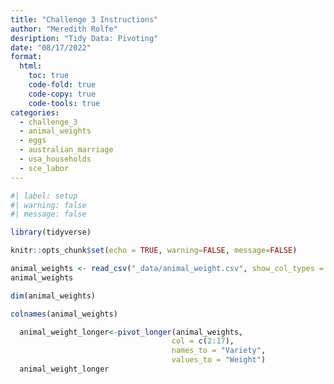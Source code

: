 ```yaml
---
title: "Challenge 3 Instructions"
author: "Meredith Rolfe"
desription: "Tidy Data: Pivoting"
date: "08/17/2022"
format:
  html:
    toc: true
    code-fold: true
    code-copy: true
    code-tools: true
categories:
  - challenge_3
  - animal_weights
  - eggs
  - australian_marriage
  - usa_households
  - sce_labor
---
```


```r
#| label: setup
#| warning: false
#| message: false

library(tidyverse)

knitr::opts_chunk$set(echo = TRUE, warning=FALSE, message=FALSE)
```

```r
animal_weights <- read_csv("_data/animal_weight.csv", show_col_types = FALSE)
animal_weights
```

```r
dim(animal_weights)
```

```r
colnames(animal_weights)
```

```r
  animal_weight_longer<-pivot_longer(animal_weights, 
                                    col = c(2:17),
                                    names_to = "Variety",
                                    values_to = "Weight")
  animal_weight_longer
```
